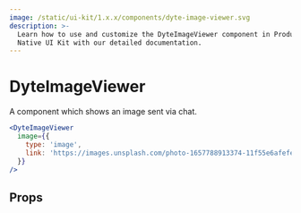```yaml
---
image: /static/ui-kit/1.x.x/components/dyte-image-viewer.svg
description: >-
  Learn how to use and customize the DyteImageViewer component in ProductDB's React
  Native UI Kit with our detailed documentation.
---
```


# DyteImageViewer

A component which shows an image sent via chat.

```jsx
<DyteImageViewer
  image={{
    type: 'image',
    link: 'https://images.unsplash.com/photo-1657788913374-11f55e6afefe?ixlib=rb-1.2.1&ixid=MnwxMjA3fDB8MHxwaG90by1wYWdlfHx8fGVufDB8fHx8&auto=format&fit=crop&w=1636&q=80',
  }}
/>
```

## Props

<PropsTable of="dyte-image-viewer" />

<head>
  <title>React Native UI Kit DyteImageViewer</title>
</head>
